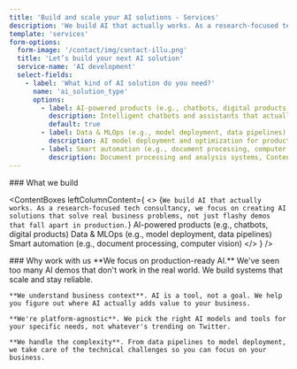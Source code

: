 ```yaml
---
title: 'Build and scale your AI solutions - Services'
description: 'We build AI that actually works. As a research-focused tech consultancy, we focus on creating AI solutions that solve real business problems, not just flashy demos that fall apart in production.'
template: 'services'
form-options:
  form-image: '/contact/img/contact-illu.png'
  title: 'Let’s build your next AI solution'
  service-name: 'AI development'
  select-fields:
    - label: 'What kind of AI solution do you need?'
      name: 'ai_solution_type'
      options:
        - label: AI-powered products (e.g., chatbots, digital products)
          description: Intelligent chatbots and assistants that actually help users, AI-powered digital products that enhance user experiences, Custom AI platforms designed for specific industry needs, Agentic systems that can reason and take actions.
          default: true
        - label: Data & MLOps (e.g., model deployment, data pipelines)
          description: AI model deployment and optimization for production environments, Data pipelines that feed your AI systems reliably, MLOps and LLMOps for efficient model development and deployment, AI integration with existing systems and workflows.
        - label: Smart automation (e.g., document processing, computer vision)
          description: Document processing and analysis systems, Content generation and curation tools, Automated decision-making systems, Computer vision applications for real-world problems.
---
```


<Hero
  title="Build and scale your AI solutions"
  description="Our philosophy is that AI should generate measurable results. As an R&D-driven consultancy, we move beyond superficial proofs-of-concept to build dependable, enterprise-grade systems."
  ctaText="Let's talk"
  ctaLink="#contact"
/>

<Section>
  ### What we build

<ContentBoxes
  leftColumnContent={
    <>
      <ParagraphBlock className="whitespace-pre-line">
        {`We build AI that actually works. As a research-focused tech consultancy, we focus on creating AI solutions that solve real business problems, not just flashy demos that fall apart in production.`}
        <ColumnsList columns={1}>
          <ListItem>
            AI-powered products (e.g., chatbots, digital products)
          </ListItem>
          <ListItem>
            Data & MLOps (e.g., model deployment, data pipelines)
          </ListItem>
          <ListItem>
            Smart automation (e.g., document processing, computer vision)
          </ListItem>
        </ColumnsList>
      </ParagraphBlock>
    </>
  }
/>
</Section>

<Section>
  ### Why work with us

  <ParagraphBlock>
    **We focus on production-ready AI.** We've seen too many AI demos that don't work in the real world. We build systems that scale and stay reliable.

    **We understand business context**. AI is a tool, not a goal. We help you figure out where AI actually adds value to your business.

    **We're platform-agnostic**. We pick the right AI models and tools for your specific needs, not whatever's trending on Twitter.

    **We handle the complexity**. From data pipelines to model deployment, we take care of the technical challenges so you can focus on your business.

  </ParagraphBlock>
</Section>
